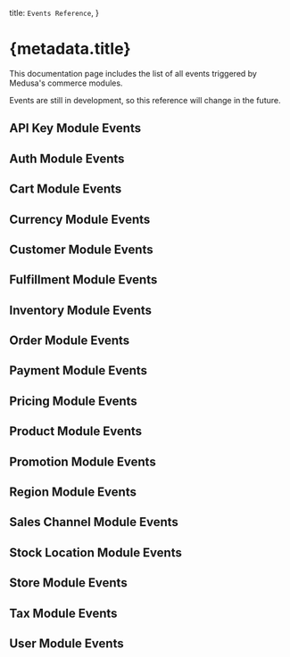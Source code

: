 
  title: `Events Reference`,
}

# {metadata.title}

This documentation page includes the list of all events triggered by Medusa's commerce modules.

<Note type="soon">

Events are still in development, so this reference will change in the future.

</Note>

## API Key Module Events

<ApiKeyEvents />

## Auth Module Events

<AuthEvents />

## Cart Module Events

<CartEvents />

## Currency Module Events

<CurrencyEvents />

## Customer Module Events

<CustomerEvents />

## Fulfillment Module Events

<FulfillmentEvents />

## Inventory Module Events

<InventoryEvents />

## Order Module Events

<OrderEvents />

## Payment Module Events

<PaymentEvents />

## Pricing Module Events

<PricingEvents />

## Product Module Events

<ProductEvents />

## Promotion Module Events

<PromotionEvents />

## Region Module Events

<RegionEvents />

## Sales Channel Module Events

<SalesChannelEvents />

## Stock Location Module Events

<StockLocationEvents />

## Store Module Events

<StoreEvents />

## Tax Module Events

<TaxEvents />

## User Module Events

<UserEvents />
